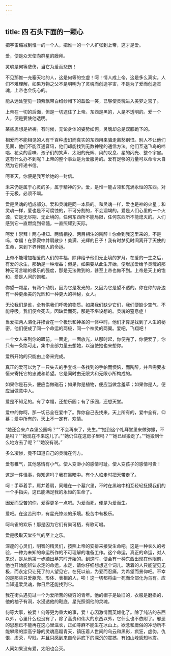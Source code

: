 ```yaml
---
---
---
```

title: 四 石头下面的一颗心
---




把宇宙缩减到惟一的一个人，把惟一的一个人扩张到上帝，这才是爱。

爱，便是众天使向群星的膜拜。

灵魂是何等悲伤，当它为爱而悲伤！

不见那惟一充塞天地的人，这是何等的空虚！呵！情人成上帝，这是多么真实。人们不难理解，如果万物之父不是明明为了灵魂而创造宇宙，不是为了爱而创造灵魂，上帝也会伤心的。

能从远处望见一顶紫飘带白绉纱帽下的盈盈一笑，已够使灵魂进入美梦之宫了。

上帝在一切的后面，但是一切遮住了上帝。东西是黑的，人是不透明的。爱一个人，便是要使他透明。

某些思想是祈祷。有时候，无论身体的姿势如何，灵魂却总是双膝跪下的。

相爱而不能相见的人有千百种虚幻而真实的东西用来骗走离愁别恨。别人不让他们见面，他们不能互通音讯，他们却能找到无数神秘的通信方法。他们互送飞鸟的啼唱、花朵的香味、孩子们的笑声、太阳的光辉、风的叹息、星的闪光、整个宇宙。这有什么办不到呢？上帝的整个事业是为爱服务的。爱有足够的力量可以命令大自然为它传递书信。

呵春天，你便是我写给她的一封信。

未来仍是属于心灵的多，属于精神的少。爱，是惟一能占领和充满永恒的东西。对于无极，必须不竭。

爱是灵魂的组成部分。爱和灵魂是同一本质的。和灵魂一样，爱也是神的火星；和灵魂一样，爱也是不可腐蚀的，不可分割的，不会涸竭的。爱是人们心里的一个火源，它是无尽期、无止境的，任何东西所不能局限，任何东西所不能熄灭的。人们感到它一直燃烧到骨髓，一直照耀到天际。

呵爱！崇拜！两心相知、两情相投、两目相注的陶醉！你会到我这里来的，不是吗，幸福！在寥寂中并肩散步！美满、光辉的日子！我有时梦见时间离开了天使的生命，来到下界伴随人的命运。

上帝不能增加相爱的人们的幸福，除非给予他们无止境的岁月。在爱的一生之后，有爱的永生，那确是一种增益；但是，如果要从此生开始，便增加爱给予灵魂的那种无可言喻的极乐的强度，那是无法做到的，甚至上帝也做不到。上帝是天上的饱和，爱是人间的饱和。

你望一颗星，有两个动机，因为它是发光的，又因为它是望不透的。你在你的身边有一种更柔美的光辉和一种更大的神秘，女人。

无论我们是谁，全有供我们呼吸的物质。如果我们缺少它们，我们便缺少空气，不能呼吸。我们便会死去。因缺爱而死，那是不堪设想的。灵魂的窒息症！

当爱把两人溶化并掺合在一个极乐和神圣的一体中时，他们才算是找到了人生的秘密，他们便成了同一个命运的两极，同一个神灵的两翼。爱吧，飞翔吧！

一个女人来到你的跟前，一面走，一面放光，从那时起，你便完了，你便爱了。你只有一条路可走，集中全部力量去想她，以迫使她也来想你。

爱所开始的只能由上帝来完成。

真正的爱可以为了一只失去的手套或一条找到的手帕而懊恼，而陶醉，并且需要永恒来寄托它的忠诚和希望。它是同时由无限大和无限小所构成的。

如果你是石头，便应当做磁石；如果你是植物，便应当做含羞草；如果你是人，便应当做意中人。

爱是不知足的。有了幸福，还想乐园；有了乐园，还想天堂。

爱中的你呵，那一切已全在爱中了。靠你自己去找来。天上所有的，爱中全有，仰慕；爱中所有的，天上不一定有，欢情。

“她还会来卢森堡公园吗？”“不会再来了，先生。”“她到这个礼拜堂里来做弥撒，不是吗？”“她现在不来这儿了。”“她仍住在这房子里吗？”“她已经搬走了。”“她搬到什么地方去了呢？”“她没有说。”

多么凄惨，竟不知道自己的灵魂在何方。

爱有稚气，其他感情有小气。使人变渺小的感情可耻。使人变孩子的感情可贵！

这是一件怪事，你知道吗？我在黑暗中。有个人临走时把天带走了。

呵！手牵着手，肩并着肩，同睡在一个墓穴里，不时在黑暗中相互轻轻抚摸我们的一个手指尖，这已能满足我的永恒的生命了。

因爱而受苦的你，爱得更多一点吧。为爱而死，便是为爱而生。

爱吧。在这苦刑中，有星光惨淡的乐境。极苦中有极乐。

呵鸟雀的欢乐！那是因为它们有巢可栖，有歌可唱。

爱是吸取天堂空气的至上之乐。

深邃的心灵们，明智的精灵们，按照上帝的安排来接受生命吧。这是一种长久的考验，一种为未知的命运所作的不可理解的准备工作。这个命运，真正的命运，对人来说，是从他第一步踏出墓穴时开始的。到这时，便会有一种东西出现在他眼前，他也开始能辨认永定的命运。永定，请你仔细想想这个词儿。活着的人只能望见无极，而永定只让死了的人望见它。在死以前，为爱而忍痛，为希望而景仰吧。不幸的是那些只爱躯壳、形体、表相的人，唉！这一切都将由一死而全部化为乌有。应当知道爱灵魂，你日后还能找到它。

我在街头遇见过一个为爱所苦的极穷的青年。他的帽子是破旧的，衣服是磨损的，他的袖子有洞，水浸透他的鞋底，星光照彻他的灵魂。

何等大事，被爱！何等更为重大的事，爱！心因激情而英雄化了。除了纯洁的东西以外，心里什么也没有了，除了高贵和伟大的东西以外，它什么也不依附了。邪恶的思想已不能再在这心里滋长，正如荨麻不能生在冰山上。欲念和庸俗的冲动所不能攀缘的崇高宁静的灵魂高踞青天，镇压着人世间的乌云和黑影，疯狂，虚伪，仇恨，虚荣，卑贱，并且只感到来自命运底下的深沉的震撼，有如山峰感知地震。

人间如果没有爱，太阳也会灭。